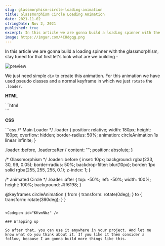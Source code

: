 ```yaml
---
slug: glassmorphism-circle-loading-animation
title: Glassmorphism Circle Loading Animation
date: 2021-11-02
stringDate: Nov 2, 2021
published: true
excerpt: In this article we are gonna build a loading spinner with the glassmorphism with transform rotations
image: https://imgur.com/4CUdgqg.png
---
```


In this article we are gonna build a loading spinner with the glassmorphism, stay tuned for that first let's look what are we building -

![preview](https://i.imgur.com/xPPG8l8.gif)

We just need simple `div` to create this animation. For this animation we have used pseudo classes and a normal keyframe in which we just `rotate` the `.loader`.

**HTML**

<CodeTitle title="index.html" />
```html
<div class="loader"></div>
```

**CSS**

<CodeTitle title="styles.css" />
```css
/* Main Loader */
.loader {
  position: relative;
  width: 180px;
  height: 180px;
  overflow: hidden;
  border-radius: 50%;
  animation: circleAnimation 1s linear infinite;
}

.loader::before,
.loader::after {
  content: "";
  position: absolute;
}

/* Glassmorphism */
.loader::before {
  inset: 10px;
  background: rgba(233, 30, 99, 0.05);
  border-radius: 50%;
  backdrop-filter: blur(10px);
  border: 1px solid rgba(255, 255, 255, 0.1);
  z-index: 1;
}

/* animated Circle */
.loader::after {
  top: -50%;
  left: -50%;
  width: 100%;
  height: 100%;
  background: #ff6198;
}

@keyframes circleAnimation {
  from {
    transform: rotate(0deg);
  }
  to {
    transform: rotate(360deg);
  }
}
```

<Codepen id="KKvmNbz" />

### Wrapping up

So after that, you can use it anywhere in your project. And let me know what do you think about it. If you like it then consider a follow, because I am gonna build more things like this.
